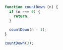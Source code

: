 ```js showLineNumbers copy
function countDown (n) {
  if (n === 0) {
    return;
  }
 
  countDown(n - 1);
}

countDown(3);
```

